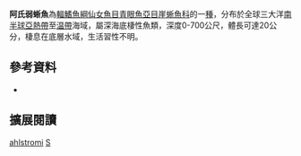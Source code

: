 {{Speciesbox
| image = Scopelosaurus ahlstromi (no common name).gif
| image_caption = 
| status = NE
| status_system = IUCN3.1
| genus = Scopelosaurus
| species = ahlstromi
| authority = Bertelsen, Krefft & Marshall, 1976
| synonyms = 
|}}

'''阿氏弱蜥魚'''為[[輻鰭魚綱|輻鰭魚綱]][[仙女魚目|仙女魚目]][[青眼魚亞目|青眼魚亞目]][[崖蜥魚科|崖蜥魚科]]的一[[種|種]]，分布於全球三大洋[[南半球|南半球]][[亞熱帶|亞熱帶]]至[[温帶|温帶]]海域，屬深海底棲性魚類，深度0-700公尺，體長可達20公分，棲息在底層水域，生活習性不明。
==參考資料==
*{{FishBase_species|genus=Scopelosaurus|species=ahlstromi|year=2016|month=6}}

== 擴展閱讀 == 
{{refbegin}}
{{wikispecies-inline|Scopelosaurus ahlstromi|阿氏弱蜥魚}}
{{refend}}
{{Taxonbar|from=Q3375363}}

[[Category:弱蜥魚屬|ahlstromi]]
[[Category:1976年描述的魚類|S]]


{{魚類小作品}}